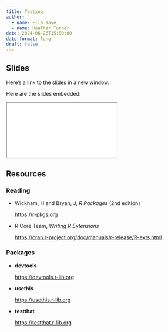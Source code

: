 ```yaml
---
title: Testing
author: 
  - name: Ella Kaye
  - name: Heather Turner
date: 2024-06-26T15:00:00
date-format: long
draft: false
---
```


## Slides

Here's a link to the [slides](/slides/04-testing/index.qmd){target="_blank"} in a new window. 

Here are the slides embedded:

<iframe class="slide-deck ar3x2" src="/slides/04-testing/index.html" title="04-testing slides">
</iframe>

## Resources

### Reading

- Wickham, H and Bryan, J, _R Packages_ (2nd edition)

  <https://r-pkgs.org>

- R Core Team, _Writing R Extensions_

  <https://cran.r-project.org/doc/manuals/r-release/R-exts.html>

### Packages

- **devtools**

  <https://devtools.r-lib.org>
  
- **usethis**

  <https://usethis.r-lib.org>

- **testthat**

  <https://testthat.r-lib.org>